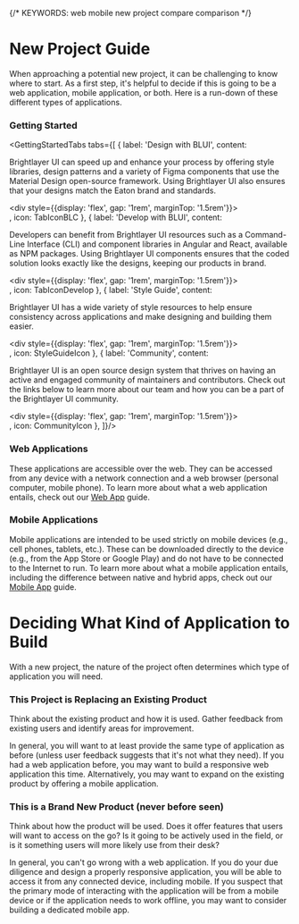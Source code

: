 




{/* KEYWORDS: web mobile new project compare comparison */}

# New Project Guide

When approaching a potential new project, it can be challenging to know where to start. As a first step, it's helpful to decide if this is going to be a web application, mobile application, or both. Here is a run-down of these different types of applications.

### Getting Started

<GettingStartedTabs tabs={[
    {
        label: 'Design with BLUI',
        content:
        <div>
            <p>Brightlayer UI can speed up and enhance your process by offering style libraries, design patterns and a variety of Figma components that use the Material Design open-source framework. Using Brightlayer UI also ensures that your designs match the Eaton brand and standards.</p>
            <div style={{display: 'flex', gap: '1rem', marginTop: '1.5rem'}}>
                <VariantIllustration
                    noPadding={true}
                    iconImage={Getstarted}
                    label='Get started'
                    description='A dedicated page to introduce you and your teams to the universe of Brightlayer UI.'
                    height='196px'
                    width='200px'
                />
                <VariantIllustration
                    noPadding={true}
                    iconImage={Stickersheet}
                    label='Figma sticker sheet'
                    description='Material and Brightlayer UI tokens and components in Figma (Material Design 3).'
                    height='196px'
                    width='200px'
                />
                <VariantIllustration
                    noPadding={true}
                    iconImage={DesignPatterns}
                    label='Design patterns'
                    description='Common interactions and designs found in Brightlayer UI applications.'
                    height='196px'
                    width='200px'
                />
            </div>
        </div>,
        icon: TabIconBLC
    },
    { 
        label: 'Develop with BLUI',
        content:
        <div>
            <p>Developers can benefit from Brightlayer UI resources such as a Command-Line Interface (CLI) and component libraries in Angular and React, available as NPM packages. Using Brightlayer UI components ensures that the coded solution looks exactly like the designs, keeping our products in brand.</p>
            <div style={{display: 'flex', gap: '1rem', marginTop: '1.5rem'}}>
                <VariantIllustration
                    noPadding={true}
                    iconImage={EnvSetup}
                    label='Environment setup'
                    description='We walk through the basics of getting your system set up to develop.'
                    height='196px'
                    width='200px'
                />
                <VariantIllustration
                    noPadding={true}
                    iconImage={ReactImage}
                    label='React'
                    description='Instructions to guide you through starting a new Brightlayer UI project using React.'
                    height='196px'
                    width='200px'
                />
                <VariantIllustration
                    noPadding={true}
                    iconImage={ReactNativeImage}
                    label='React Native'
                    description='Instructions to guide you through starting a new Brightlayer UI project using React Native.'
                    height='196px'
                    width='200px'
                />
            </div>
        </div>,
        icon: TabIconDevelop
    },
    {
        label: 'Style Guide',
        content:
        <div>
            <p>Brightlayer UI has a wide variety of style resources to help ensure consistency across applications and make designing and building them easier.</p>
            <div style={{display: 'flex', gap: '1rem', marginTop: '1.5rem'}}>
                <VariantIllustration
                    noPadding={true}
                    iconImage={IconLibImage}
                    label='Icon Library'
                    description='Browse the library of icons available in Brightlayer UI including Material icons as well as custom ones for Brightlayer UI applications.'
                    height='196px'
                    width='200px'
                />
                <VariantIllustration
                    noPadding={true}
                    iconImage={ThemesImage}
                    label='Themes'
                    description='Learn more about Brightlayer UI themes and how they can help you build applications that adhere to our design guidelines.'
                    height='196px'
                    width='200px'
                />
                <VariantIllustration
                    noPadding={true}
                    iconImage={ColorPallette}
                    label='Color Palette'
                    description='Browse all of the UI, Status, and Charting colors available from Brightlayer UI and when to use them.'
                    height='196px'
                    width='200px'
                />
            </div>
        </div>,
        icon: StyleGuideIcon
    },
    {
        label: 'Community',
        content:
        <div>
            <p>Brightlayer UI is an open source design system that thrives on having an active and engaged community of maintainers and contributors. Check out the links below to learn more about our team and how you can be a part of the Brightlayer UI community.</p>
            <div style={{display: 'flex', gap: '1rem', marginTop: '1.5rem'}}>
                <VariantIllustration
                    noPadding={true}
                    iconImage={Roadmap}
                    label='Roadmap'
                    description='See what we have planned in the backlog for future versions of Brightlayer UI.'
                    height='196px'
                    width='200px'
                />
                <VariantIllustration
                    noPadding={true}
                    iconImage={ReleaseNotes}
                    label='Release notes'
                    description='A complete history of notes for all previous releases of Brightlayer UI.'
                    height='196px'
                    width='200px'
                />
                <VariantIllustration
                    noPadding={true}
                    iconImage={ContactUs}
                    label='Contact us'
                    description='Get in touch with our team'
                    height='196px'
                    width='200px'
                />
            </div>
        </div>,
        icon: CommunityIcon
    },
  ]}/>

### Web Applications

These applications are accessible over the web. They can be accessed from any device with a network connection and a web browser (personal computer, mobile phone). To learn more about what a web application entails, check out our [Web App](https://brightlayer-ui.github.io/get-started/web) guide.

### Mobile Applications

Mobile applications are intended to be used strictly on mobile devices (e.g., cell phones, tablets, etc.). These can be downloaded directly to the device (e.g., from the App Store or Google Play) and do not have to be connected to the Internet to run. To learn more about what a mobile application entails, including the difference between native and hybrid apps, check out our [Mobile App](https://brightlayer-ui.github.io/get-started/mobile) guide.

<Divider />

# Deciding What Kind of Application to Build

With a new project, the nature of the project often determines which type of application you will need.

### This Project is Replacing an Existing Product

Think about the existing product and how it is used. Gather feedback from existing users and identify areas for improvement.

In general, you will want to at least provide the same type of application as before (unless user feedback suggests that it's not what they need). If you had a web application before, you may want to build a responsive web application this time. Alternatively, you may want to expand on the existing product by offering a mobile application.

### This is a Brand New Product (never before seen)

Think about how the product will be used. Does it offer features that users will want to access on the go? Is it going to be actively used in the field, or is it something users will more likely use from their desk?

In general, you can't go wrong with a web application. If you do your due diligence and design a properly responsive application, you will be able to access it from any connected device, including mobile. If you suspect that the primary mode of interacting with the application will be from a mobile device or if the application needs to work offline, you may want to consider building a dedicated mobile app.